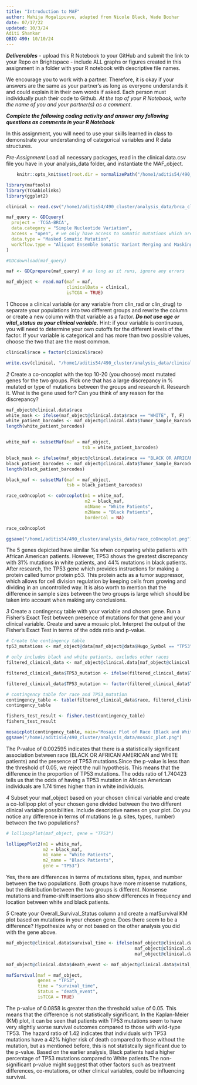 ```yaml
---
title: "Introduction to MAF"
author: Mahija Mogalipuvvu, adapted from Nicole Black, Wade Boohar
date: 07/17/22
updated: 10/3/24
Aditi Shankar 
QBIO 490: 10/10/24
---
```


***Deliverables***
- upload this R Notebook to your GitHub and submit the link to your Repo on Brightspace
- include ALL graphs or figures created in this assignment in a folder with your R notebook with descriptive file names.

We encourage you to work with a partner. Therefore, it is okay if your answers are the same as your partner’s as long as everyone understands it and could explain it in their own words if asked. Each person must individually push their code to Github. *At the top of your R Notebook, write the name of you and your partner(s) as a comment.*

***Complete the following coding activity and answer any following questions as comments in your R Notebook***

In this assignment, you will need to use your skills learned in class to demonstrate your understanding of categorical variables and R data structures.

*Pre-Assignment*
Load all necessary packages, read in the clinical data.csv file you have in your analysis_data folder, and instantiate the MAF_object.

```r
    knitr::opts_knit$set(root.dir = normalizePath("/home1/aditis54/490_cluster/analysis_data")) 
```

```r
library(maftools)
library(TCGAbiolinks)
library(ggplot2)
```

```r
clinical <- read.csv("/home1/aditis54/490_cluster/analysis_data/brca_clinical_data.csv")
```

```r
maf_query <- GDCquery(
  project = 'TCGA-BRCA',
  data.category = "Simple Nucleotide Variation",
  access = "open", # we only have access to somatic mutations which are open access
  data.type = "Masked Somatic Mutation",
  workflow.type = "Aliquot Ensemble Somatic Variant Merging and Masking"
)

#GDCdownload(maf_query)

maf <- GDCprepare(maf_query) # as long as it runs, ignore any errors

maf_object <- read.maf(maf = maf,
                       clinicalData = clinical, 
                       isTCGA = TRUE)
```


*1*
Choose a clinical variable (or any variable from clin_rad or clin_drug) to separate your populations into two different groups and rewrite the column or create a new column with that variable as a factor. ***Do not use age or vital_status as your clinical variable.*** Hint: if your variable is continuous, you will need to determine your own cutoffs for the different levels of the factor. If your variable is categorical and has more than two possible values, choose the two that are the most common.
```r

clinical$race = factor(clinical$race)

write.csv(clinical, "/home1/aditis54/490_cluster/analysis_data/clinical_data_modified.csv", row.names = FALSE)

```


*2*
Create a co-oncoplot with the top 10-20 (you choose) most mutated genes for the two groups. Pick one that has a large discrepancy in % mutated or type of mutations between the groups and research it. 
Research it. What is the gene used for? Can you think of any reason for the discrepancy?
```r
maf_object@clinical.data$race
white_mask <- ifelse(maf_object@clinical.data$race == "WHITE", T, F)
white_patient_barcodes <- maf_object@clinical.data$Tumor_Sample_Barcode[white_mask]
length(white_patient_barcodes)


white_maf <- subsetMaf(maf = maf_object,
                             tsb = white_patient_barcodes)

black_mask <- ifelse(maf_object@clinical.data$race == "BLACK OR AFRICAN AMERICAN", T, F)
black_patient_barcodes <- maf_object@clinical.data$Tumor_Sample_Barcode[black_mask]
length(black_patient_barcodes)

black_maf <- subsetMaf(maf = maf_object,
                       tsb = black_patient_barcodes)

race_coOncoplot <- coOncoplot(m1 = white_maf, 
                              m2 = black_maf, 
                              m1Name = "White Patients", 
                              m2Name = "Black Patients",
                              borderCol = NA)

race_coOncoplot

ggsave("/home1/aditis54/490_cluster/analysis_data/race_coOncoplot.png")
```

The 5 genes depicted have similar %s when comparing white patients with African American patients. However, TP53 shows the greatest discrepancy with 31% mutations in white patients, and 44% mutations in black patients. After research, the TP53 gene which provides instructions for making a protein called tumor protein p53. This protein acts as a tumor suppressor, which allows for cell division regulation by keeping cells from growing and dividing in an uncontrolled way. It is also worth to mention that the difference in sample sizes between the two groups is large which should be taken into account when making any conclusions. 

*3*
Create a contingency table with your variable and chosen gene. Run a Fisher’s Exact Test between presence of mutations for that gene and your clinical variable. Create and save a mosaic plot. 
Interpret the output of the Fisher’s Exact Test in terms of the odds ratio and p-value.
```r

# Create the contingency table
tp53_mutations <- maf_object@data[maf_object@data$Hugo_Symbol == "TP53",]

# only includes black and white patients, excludes other races
filtered_clinical_data <- maf_object@clinical.data[maf_object@clinical.data$race %in% c("BLACK OR AFRICAN AMERICAN", "WHITE"), ]

filtered_clinical_data$TP53_mutation <- ifelse(filtered_clinical_data$Tumor_Sample_Barcode %in% tp53_mutations$Tumor_Sample_Barcode, "Mutated", "Wild Type")

filtered_clinical_data$TP53_mutation <- factor(filtered_clinical_data$TP53_mutation)

# contingency table for race and TP53_mutation
contingency_table <- table(filtered_clinical_data$race, filtered_clinical_data$TP53_mutation)
contingency_table

fishers_test_result <- fisher.test(contingency_table)
fishers_test_result

mosaicplot(contingency_table, main="Mosaic Plot of Race (Black and White Patients) vs. TP53 Mutation", color=TRUE)
ggsave("/home1/aditis54/490_cluster/analysis_data/mosaic_plot.png")

```

The P-value of 0.002595 indicates that there is a statistically significant association between race (BLACK OR AFRICAN AMERICAN and WHITE patients) and the presence of TP53 mutations.Since the p-value is less than the threshold of 0.05, we reject the null hypothesis. This means that the difference in the proportion of TP53 mutations. The odds ratio of 1.740423 tells us that the odds of having a TP53 mutation in African American individuals are 1.74 times higher than in white individuals.

*4*
Subset your maf_object based on your chosen clinical variable and create a co-lollipop plot of your chosen gene divided between the two different clinical variable possibilities. Include descriptive names on your plot.
Do you notice any difference in terms of mutations (e.g. sites, types, number) between the two populations?
```r

# lollipopPlot(maf_object, gene = "TP53")

lollipopPlot2(m1 = white_maf,
              m2 = black_maf,
              m1_name = "White Patients",
              m2_name = "Black Patients",
              gene = "TP53")

```
Yes, there are differences in terms of mutations sites, types, and number between the two populations. Both groups have more missense mutations, but the distribution between the two groups is different. Nonsense mutations and frame-shift insertions also show differences in frequency and location between white and black patients.


*5*
Create your Overall_Survival_Status column and create a mafSurvival KM plot based on mutations in your chosen gene.
Does there seem to be a difference? Hypothesize why or not based on the other analysis you did with the gene above.
```r

maf_object@clinical.data$survival_time <- ifelse(maf_object@clinical.data$vital_status == "Dead", 
                                                 maf_object@clinical.data$death_days_to, 
                                                 maf_object@clinical.data$last_contact_days_to)

maf_object@clinical.data$death_event <- maf_object@clinical.data$vital_status == "Dead"

mafSurvival(maf = maf_object,
            genes = "TP53", 
            time = "survival_time", 
            Status = "death_event", 
            isTCGA = TRUE)
```
The p-value of 0.0858 is greater than the threshold value of 0.05. This means that the difference is not statistically significant. In the Kaplan-Meier (KM) plot, it can be seen that patients with TP53 mutations seem to have very slightly worse survival outcomes compared to those with wild-type TP53. The hazard ratio of 1.42 indicates that individuals with TP53 mutations have a 42% higher risk of death compared to those without the mutation, but as mentioned before, this is not statistcally significant due to the p-value. Based on the earlier analysis, Black patients had a higher percentage of TP53 mutations compared to White patients.The non-significant p-value might suggest that other factors such as treatment differences, co-mutations, or other clinical variables, could be influencing survival.